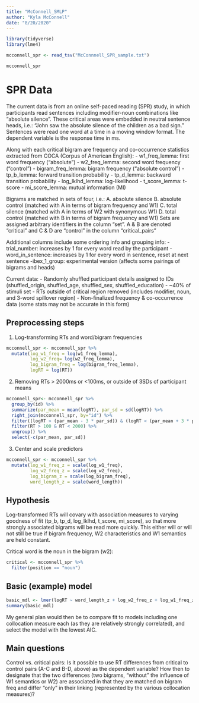 ```yaml
---
title: "McConnell_SMLP"
author: "Kyla McConnell"
date: "8/20/2020"
---
```


```r
library(tidyverse)
library(lme4)

mcconnell_spr <- read_tsv("McConnnell_SPR_sample.txt")

mcconnell_spr
```

# SPR Data

The current data is from an online self-paced reading (SPR) study, in which participants read sentences including modifier-noun combinations like "absolute silence". These critical areas were embedded in neutral sentence heads, i.e.: "John saw the absolute silence of the children as a bad sign." Sentences were read one word at a time in a moving window format. The dependent variable is the response time in ms. 

Along with each critical bigram are frequency and co-occurrence statistics extracted from COCA (Corpus of American English): 
  - w1_freq_lemma: first word frequency ("absolute")
  - w2_freq_lemma: second word frequency ("control")
  - bigram_freq_lemma: bigram frequency ("absolute control")
  - tp_b_lemma: forward transition probability
  - tp_d_lemma: backward transition probability
  - log_lklhd_lemma: log-likelihood
  - t_score_lemma: t-score
  - mi_score_lemma: mutual information (MI)
  
Bigrams are matched in sets of four, i.e.:
  A. absolute silence
  B. absolute control (matched with A in terms of bigram frequency and W1)
  C. total silence (matched with A in terms of W2 with synonymous W1)
  D. total control (matched with B in terms of bigram frequency and W1)
Sets are assigned arbitrary identifiers in the column "set".
A & B are denoted "critical" and C & D are "control" in the column "critical_pairs"

Additional columns include some ordering info and grouping info:
  -trial_number: increases by 1 for every word read by the participant
  -word_in_sentence: increases by 1 for every word in sentence, reset at next sentence
  -ibex_1_group: experimental version (affects some pairings of bigrams and heads)

Current data:
- Randomly shuffled participant details assigned to IDs (shuffled_origin, shuffled_age, shuffled_sex, shuffled_education)
- ~40% of stimuli set 
- RTs outside of critical region removed (includes modifier, noun, and 3-word spillover region)
- Non-finalized frequency & co-occurrence data (some stats may not be accurate in this form)

## Preprocessing steps
1. Log-transforming RTs and word/bigram frequencies 
```r
mcconnell_spr <- mcconnell_spr %>% 
  mutate(log_w1_freq = log(w1_freq_lemma),
         log_w2_freq= log(w2_freq_lemma),
         log_bigram_freq = log(bigram_freq_lemma),
         logRT = log(RT))
```

2. Removing RTs > 2000ms or <100ms, or outside of 3SDs of participant means
```r
mcconnell_spr<- mcconnell_spr %>% 
  group_by(id) %>% 
  summarize(par_mean = mean(logRT), par_sd = sd(logRT)) %>% 
  right_join(mcconnell_spr, by="id") %>% 
  filter((logRT > (par_mean - 3 * par_sd)) & (logRT < (par_mean + 3 * par_sd))) %>% 
  filter(RT > 100 & RT < 2000) %>% 
  ungroup() %>% 
  select(-c(par_mean, par_sd))
```

3. Center and scale predictors
```r
mcconnell_spr <- mcconnell_spr %>% 
  mutate(log_w1_freq_z = scale(log_w1_freq),
         log_w2_freq_z = scale(log_w2_freq),
         log_bigram_z = scale(log_bigram_freq),
         word_length_z = scale(word_length))
```

## Hypothesis

Log-transformed RTs will covary with association measures to varying goodness of fit (tp_b, tp_d, log_lklhd, t_score, mi_score), so that more strongly associated bigrams will be read more quickly. This either will or will not still be true if bigram frequency, W2 characteristics and W1 semantics are held constant.

Critical word is the noun in the bigram (w2):
```r
critical <- mcconnell_spr %>% 
  filter(position == "noun")
```

## Basic (example) model
```r
basic_mdl <- lmer(logRT ~ word_length_z + log_w2_freq_z + log_w1_freq_z + trial_number + log_bigram_z + (1|id) + (1|ItemID), data=critical)
summary(basic_mdl)
```

My general plan would then be to compare fit to models including one collocation measure each (as they are relatively strongly correlated), and select the model with the lowest AIC.

## Main questions

Control vs. critical pairs:
Is it possible to use RT differences from critical to control pairs (A-C and B-D, above) as the dependent variable? 
How then to designate that the two differences (two bigrams, "without" the influence of W1 semantics or W2) are associated in that they are matched on bigram freq and differ "only" in their linking (represented by the various collocation measures)?
